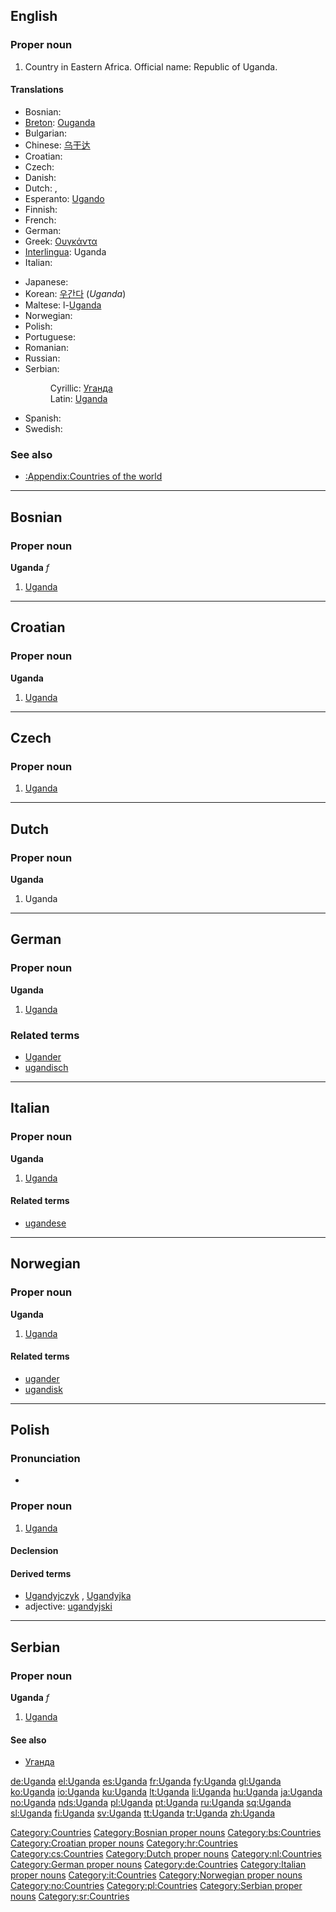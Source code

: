 ==English==
{{wikipedia}}

===Proper noun===
{{en-proper noun}}

# Country in Eastern Africa. Official name: Republic of Uganda.

====Translations====
{{top}}
* Bosnian: {{t-|bs|Uganda|f}}
* [[Breton]]: [[Ouganda]]
* Bulgarian: {{t-|bg|Уганда|sc=Cyrl}}
* Chinese: [[乌干达]]
* Croatian: {{t-|hr|Uganda|f}}
* Czech: {{t-|cs|Uganda|f}}
* Danish: {{t-|da|Uganda}}
* Dutch: {{t-|nl|Uganda}}, {{t+|nl|Oeganda}}
* Esperanto: [[Ugando]]
* Finnish: {{t+|fi|Uganda}}
* French: {{t+|fr|Ouganda}}
* German: {{t+|de|Uganda}}
* Greek: [[Ουγκάντα]] {{f}}
* [[Interlingua]]: Uganda
* Italian: {{t-|it|Uganda}}
{{mid}}
* Japanese: {{t+|ja|ウガンダ|tr=Uganda|sc=Jpan}}
* Korean: [[우간다]] (''Uganda'')
* Maltese: l-[[Uganda]]
* Norwegian: {{t-|no|Uganda}}
* Polish: {{t+|pl|Uganda}}
* Portuguese: {{t+|pt|Uganda}}
* Romanian: {{t-|ro|Uganda|f}}
* Russian: {{t+|ru|Уганда|sc=Cyrl}}
* Serbian:
*: Cyrillic: [[Уганда#Serbian|Уганда]] {{f}}
*: Latin: [[Uganda#Serbian|Uganda]] {{f}}
* Spanish: {{t+|es|Uganda}}
* Swedish: {{t+|sv|Uganda}}
{{bottom}}

===See also===
* [[:Appendix:Countries of the world]]

[[Category:Countries]]

----

==Bosnian==

===Proper noun===
'''Uganda''' ''f''

# [[#English|Uganda]]

[[Category:Bosnian proper nouns]]
[[Category:bs:Countries]]

----

==Croatian==

===Proper noun===
'''Uganda''' {{f}}

# [[#English|Uganda]]

[[Category:Croatian proper nouns]]
[[Category:hr:Countries]]

----

==Czech==

===Proper noun===
{{cs-proper noun|g=f}}

# [[#English|Uganda]]

[[Category:cs:Countries]]

----

==Dutch==

===Proper noun===
'''Uganda''' {{f}}

# Uganda

[[Category:Dutch proper nouns]]
[[Category:nl:Countries]]

----

==German==

===Proper noun===
'''Uganda'''

# [[#English|Uganda]]

===Related terms===
* [[Ugander]]
* [[ugandisch]]

[[Category:German proper nouns]]
[[Category:de:Countries]]

----

==Italian==
{{wikipedia|lang=it}}
===Proper noun===
'''Uganda'''  {{f}}

# [[#English|Uganda]]

====Related terms====
* [[ugandese]]

[[Category:Italian proper nouns]]
[[Category:it:Countries]]

----

==Norwegian==

===Proper noun===
'''Uganda'''

# [[#English|Uganda]]

====Related terms====
* [[ugander]]
* [[ugandisk]]

[[Category:Norwegian proper nouns]]
[[Category:no:Countries]]

----
==Polish==

===Pronunciation===
* {{IPA|/uˈɡan̪d̪a/|lang=pl}}

===Proper noun===
{{infl|pl|proper noun|g=f}}

# [[#English|Uganda]]

====Declension====
{{pl-decl-noun-sing
|Uganda
|Ugandy
|Ugandzie
|Ugandę
|Ugandą
|Ugandzie
|Ugando
}}

====Derived terms====
*[[Ugandyjczyk]] {{m}}, [[Ugandyjka]] {{f}}
*adjective: [[ugandyjski]]

[[Category:pl:Countries]]
----

==Serbian==

===Proper noun===
'''Uganda''' ''f''

# [[#English|Uganda]]

====See also====
* [[Уганда]]

[[Category:Serbian proper nouns]]
[[Category:sr:Countries]]

[[de:Uganda]]
[[el:Uganda]]
[[es:Uganda]]
[[fr:Uganda]]
[[fy:Uganda]]
[[gl:Uganda]]
[[ko:Uganda]]
[[io:Uganda]]
[[ku:Uganda]]
[[lt:Uganda]]
[[li:Uganda]]
[[hu:Uganda]]
[[ja:Uganda]]
[[no:Uganda]]
[[nds:Uganda]]
[[pl:Uganda]]
[[pt:Uganda]]
[[ru:Uganda]]
[[sq:Uganda]]
[[sl:Uganda]]
[[fi:Uganda]]
[[sv:Uganda]]
[[tt:Uganda]]
[[tr:Uganda]]
[[zh:Uganda]]